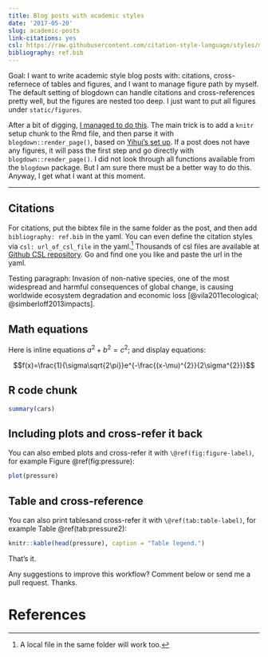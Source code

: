 ```yaml
---
title: Blog posts with academic styles 
date: '2017-05-20'
slug: academic-posts
link-citations: yes
csl: https://raw.githubusercontent.com/citation-style-language/styles/master/global-ecology-and-biogeography.csl
bibliography: ref.bib
---
```


Goal: I want to write academic style blog posts with: citations, cross-refernece of tables and figures, and I want to manage figure path by myself. The default setting of blogdown can handle citations and cross-references pretty well, but the figures are nested too deep. I just want to put all figures under `static/figures`.

After a bit of digging, [I managed to do this](https://github.com/rbind/daijiang/blob/master/R/build_one.R). The main trick is to add a `knitr` setup chunk to the Rmd file, and then parse it with `blogdown::render_page()`, based on [Yihui's set up](https://github.com/rbind/yihui/tree/master/R). If a post does not have any figures, it will pass the first step and go directly with `blogdown::render_page()`. I did not look through all functions available from the `blogdown` package. But I am sure there must be a better way to do this. Anyway, I get what I want at this moment.

************

## Citations

For citations, put the bibtex file in the same folder as the post, and then add `bibliography: ref.bib` in the yaml. You can even define the citation styles via `csl: url_of_csl_file` in the yaml.^[A local file in the same folder will work too.] Thousands of csl files are available at [Github CSL repository](https://github.com/citation-style-language/styles). Go and find one you like and paste the url in the yaml. 

Testing paragraph: Invasion of non-native species, one of the most widespread and harmful consequences of global change, is causing worldwide ecosystem degradation and economic loss [@vila2011ecological; @simberloff2013impacts]. 

## Math equations

Here is inline equations $a^2 + b^2 = c^2$; and display equations:

$$f(x)=\frac{1}{\sigma\sqrt{2\pi}}e^{-\frac{(x-\mu)^{2}}{2\sigma^{2}}}$$

## R code chunk

```r
summary(cars)
```

## Including plots and cross-refer it back

You can also embed plots and cross-refer it with `\@ref(fig:figure-label)`, for example Figure \@ref(fig:pressure):

```r
plot(pressure)
```

## Table and cross-reference

You can also print tablesand cross-refer it with `\@ref(tab:table-label)`, for example Table \@ref(tab:pressure2):

```r
knitr::kable(head(pressure), caption = "Table legend.")
```

That's it.

Any suggestions to improve this workflow? Comment below or send me a pull request. Thanks.

# References

